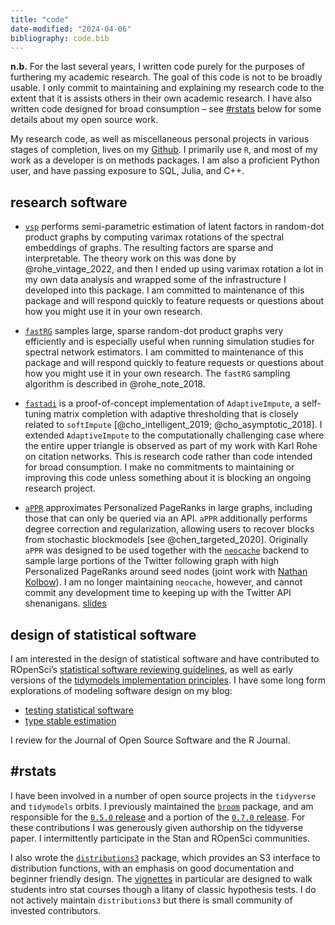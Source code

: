 ---
title: "code"
date-modified: "2024-04-06"
bibliography: code.bib
---

**n.b.** For the last several years, I written code purely for the purposes of furthering my academic research. The goal of this code is not to be broadly usable. I only commit to maintaining and explaining my research code to the extent that it is assists others in their own academic research. I have also written code designed for broad consumption -- see [#rstats](#rstats) below for some details about my open source work.

My research code, as well as miscellaneous personal projects in various stages of completion, lives on my [Github](https://github.com/alexpghayes). I primarily use `R`, and most of my work as a developer is on methods packages. I am also a proficient Python user, and have passing exposure to SQL, Julia, and C++.

## research software 

- [`vsp`](https://github.com/RoheLab/vsp) performs semi-parametric estimation of latent factors in random-dot product graphs by computing varimax rotations of the spectral embeddings of graphs. The resulting factors are sparse and interpretable. The theory work on this was done by @rohe_vintage_2022, and then I ended up using varimax rotation a lot in my own data analysis and wrapped some of the infrastructure I developed into this package. I am committed to maintenance of this package and will respond quickly to feature requests or questions about how you might use it in your own research.

- [`fastRG`](https://rohelab.github.io/fastRG/) samples large, sparse random-dot product graphs very efficiently and is especially useful when running simulation studies for spectral network estimators. I am committed to maintenance of this package and will respond quickly to feature requests or questions about how you might use it in your own research. The `fastRG` sampling algorithm is described in @rohe_note_2018.

- [`fastadi`](https://github.com/RoheLab/fastadi) is a proof-of-concept implementation of `AdaptiveImpute`, a self-tuning matrix completion with adaptive thresholding that is closely related to `softImpute` [@cho_intelligent_2019; @cho_asymptotic_2018]. I extended `AdaptiveImpute` to the computationally challenging case where the entire upper triangle is observed as part of my work with Karl Rohe on citation networks. This is research code rather than code intended for broad consumption. I make no commitments to maintaining or improving this code unless something about it is blocking an ongoing research project.

- [`aPPR`](https://rohelab.github.io/aPPR/) approximates Personalized PageRanks in large graphs, including those that can only be queried via an API. `aPPR` additionally performs degree correction and regularization, allowing users to recover blocks from stochastic blockmodels [see @chen_targeted_2020]. Originally `aPPR` was designed to be used together with the [`neocache`](https://github.com/alexpghayes/neocache) backend to sample large portions of the Twitter following graph with high Personalized PageRanks around seed nodes (joint work with [Nathan Kolbow](https://wid.wisc.edu/people/nathan-kolbow/)). I am no longer maintaining `neocache`, however, and cannot commit any development time to keeping up with the Twitter API shenanigans. [slides](https://github.com/alexpghayes/JSM2021)

## design of statistical software

I am interested in the design of statistical software and have contributed to ROpenSci's [statistical software reviewing guidelines](https://ropensci.org/stat-software-review/), as well as early versions of the [tidymodels implementation principles](https://github.com/tidymodels/model-implementation-principles). I have some long form explorations of modeling software design on my blog:

- [testing statistical software](../post/2019-06-07_testing-statistical-software/)
- [type stable estimation](../post/2019-05-21_type-stable-estimation/)

I review for the Journal of Open Source Software and the R Journal.

## #rstats

I have been involved in a number of open source projects in the `tidyverse` and `tidymodels` orbits. I previously maintained the [`broom`](https://broom.tidymodels.org/) package, and am responsible for the [`0.5.0` release](https://www.tidyverse.org/blog/2018/07/broom-0-5-0/) and a portion of the [`0.7.0` release](https://www.tidyverse.org/blog/2020/07/broom-0-7-0/). For these contributions I was generously given authorship on the tidyverse paper. I intermittently participate in the Stan and ROpenSci communities.

I also wrote the [`distributions3`](https://github.com/alexpghayes/distributions3) package, which provides an S3 interface to distribution functions, with an emphasis on good documentation and beginner friendly design. The [vignettes](https://alexpghayes.github.io/distributions3/dev/articles/) in particular are designed to walk students intro stat courses though a litany of classic hypothesis tests. I do not actively maintain `distributions3` but there is small community of invested contributors.
